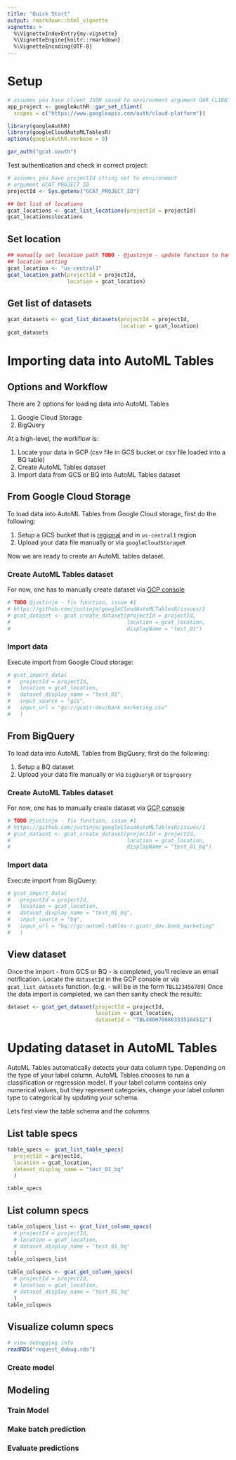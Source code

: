 ```yaml
---
title: "Quick Start"
output: rmarkdown::html_vignette
vignette: >
  %\VignetteIndexEntry{my-vignette}
  %\VignetteEngine{knitr::rmarkdown}
  %\VignetteEncoding{UTF-8}
---
```


# Setup 

```r
# assumes you have client JSON saved to environment argument GAR_CLIENT_JSON
app_project <- googleAuthR::gar_set_client(
  scopes = c("https://www.googleapis.com/auth/cloud-platform"))

library(googleAuthR)
library(googleCloudAutoMLTablesR)
options(googleAuthR.verbose = 0)

gar_auth("gcat.oauth")
```

Test authentication and check in correct project: 

```r
# assumes you have projectId string set to environment 
# argument GCAT_PROJECT_ID
projectId <- Sys.getenv("GCAT_PROJECT_ID")

## Get list of locations 
gcat_locations <- gcat_list_locations(projectId = projectId)
gcat_locations$locations
```

## Set location 

```r
## manually set location path TODO - @justinjm - update function to handle 
## location setting 
gcat_location <- "us-central1"
gcat_location_path(projectId = projectId, 
                   location = gcat_location)
```

## Get list of datasets 

```r
gcat_datasets <- gcat_list_datasets(projectId = projectId,
                                    location = gcat_location)
gcat_datasets
```

# Importing data into AutoML Tables 

## Options and Workflow

There are 2 options for loading data into AutoML Tables

1. Google Cloud Storage 
2. BigQuery

At a high-level, the workflow is:

1. Locate your data in GCP (csv file in GCS bucket or csv file loaded into a BQ table)
1. Create AutoML Tables dataset
2. Import data from GCS or BQ into AutoML Tables dataset 

## From Google Cloud Storage

To load data into AutoML Tables from Google Cloud storage, first do the following:

1. Setup a GCS bucket that is [regional](https://cloud.google.com/automl-tables/docs/prepare#bucket_requirements) and in `us-central1` region
2. Upload your data file manually or via `googleCloudStorageR`

Now we are ready to create an AutoML tables dataset.

### Create AutoML Tables dataset 

For now, one has to manually create dataset via [GCP console](https://console.cloud.google.com/automl-tables/datasets/) 

```r
# TODO @justinjm - fix function, issue #1 
# https://github.com/justinjm/googleCloudAutoMLTablesR/issues/1  
# gcat_dataset <- gcat_create_dataset(projectId = projectId,
#                                     location = gcat_location,
#                                     displayName = "test_01")
```

### Import data 

Execute import from Google Cloud storage: 

```r
# gcat_import_data(
#   projectId = projectId,
#   location = gcat_location,
#   dataset_display_name = "test_01",
#   input_source = "gcs",
#   input_url = "gs://gcatr-dev/bank_marketing.csv"
#   )
```

## From BigQuery 

To load data into AutoML Tables from BigQuery, first do the following:

1. Setup a BQ dataset 
2. Upload your data file manually or via `bigQueryR` or `bigrquery`

### Create AutoML Tables dataset 

For now, one has to manually create dataset via [GCP console](https://console.cloud.google.com/automl-tables/datasets/) 

```r
# TODO @justinjm - fix function, issue #1 
# https://github.com/justinjm/googleCloudAutoMLTablesR/issues/1  
# gcat_dataset <- gcat_create_dataset(projectId = projectId,
#                                     location = gcat_location,
#                                     displayName = "test_01_bq")
```

### Import data 

Execute import from BigQuery: 

```r
# gcat_import_data(
#   projectId = projectId,
#   location = gcat_location,
#   dataset_display_name = "test_01_bq",
#   input_source = "bq",
#   input_url = "bq://gc-automl-tables-r.gcatr_dev.bank_marketing"
#   )
```


## View dataset 

Once the import - from GCS or BQ - is completed, you'll recieve an email notification. Locate the `datasetId` in the GCP console or via `gcat_list_datasets` function. (e.g. - will be in the form `TBL123456789`) Once the data import is completed, we can then sanity check the results: 

```r
dataset <- gcat_get_dataset(projectId = projectId,
                            location = gcat_location,
                            datasetId = "TBL4800700863335104512")
```

# Updating dataset in AutoML Tables

AutoML Tables automatically detects your data column type. Depending on the type of your label column, AutoML Tables chooses to run a classification or regression model. If your label column contains only numerical values, but they represent categories, change your label column type to categorical by updating your schema.

Lets first view the table schema and the columns


## List table specs 

```r
table_specs <- gcat_list_table_specs(
  projectId = projectId,
  location = gcat_location,
  dataset_display_name = "test_01_bq"
  )

table_specs
```


## List column specs 

```r
table_colspecs_list <- gcat_list_column_specs(
  # projectId = projectId,
  # location = gcat_location,
  # dataset_display_name = "test_01_bq"
  )
table_colspecs_list

```


```r
table_colspecs <- gcat_get_column_specs(  
  # projectId = projectId,
  # location = gcat_location,
  # dataset_display_name = "test_01_bq"
  )
table_colspecs
```


## Visualize column specs 

```r
# view debugging info
readRDS("request_debug.rds")
```


### Create model 

## Modeling 

### Train Model

### Make batch prediction 

### Evaluate predictions 
